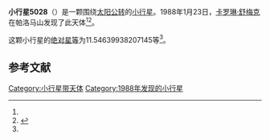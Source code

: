 {{Infobox planet
| bgcolour = #FFFFC0
| name = 5028 Halaesus
| symbol = 
| image = 
| caption = 
| discovery = yes
| discovery_ref = 
| discoverer = [[卡罗琳·舒梅克|卡罗琳·舒梅克]]
| discovery_site = [[帕洛马山|帕洛马山]] 
| discovered = 1988年1月23日
| designations = yes
| mp_name = 
| named_after = 
| alt_names = 1988 BY1/ 1985 US2
| mp_category = [[特洛伊小行星|特洛伊小行星]]
| orbit_ref = <ref name="a">[http://ssd.jpl.nasa.gov/sbdb.cgi?sstr=5028 5028 Halaesus] {{Wayback|url=http://ssd.jpl.nasa.gov/sbdb.cgi?sstr=5028 |date=20201124011555 }}，小行星數據庫瀏覽器（JPL Small-Body Database Browser）－[[美国国家航空航天局|美国国家航空航天局]]喷气推进实验室</ref>
| epoch = 2456400.5 (2013年4月18日更新)
| aphelion = {{convert|5.947709240659715|AU|km|3|abbr=on|lk=out}}
| perihelion = {{convert|4.568151830946779|AU|km|3|abbr=on}}
| semimajor = {{convert|5.257930535803247|AU|km|3|abbr=on}}
| eccentricity = 0.13118825
| period = 4403.730095 [[日|日]]<br />12.06[[儒略年|儒略年]]
| avg_speed = 
| inclination = 21.49873458726611
| asc_node = 44.04580248788013
| mean_anomaly = 
| arg_peri = 11.54639938207145
| satellites = 
| physical_characteristics = yes
| dimensions = 
| mass = 
| density = 
| surface_grav = 
| escape_velocity = 
| sidereal_day = 
| axial_tilt = 
| pole_ecliptic_lat = 
| pole_ecliptic_lon = 
| albedo = 
| temperatures= 
| temp_name1 = 
| mean_temp_1 = 
| max_temp_1 = 
| temp_name2 = 
| max_temp_2 = 
| spectral_type = 
| abs_magnitude = 11.54639938207145
}}

'''小行星5028'''（{{lang-en|5028 Halaesus}}）是一颗围绕[[太阳|太阳]][[公转|公转]]的[[小行星|小行星]]。1988年1月23日，[[卡罗琳·舒梅克|卡罗琳·舒梅克]]在帕洛马山发现了此天体<ref name="a" /><ref>{{cite news|title=小行星列表|url=http://cfa-www.harvard.edu/iau/lists/NumberedMPs.txt|accessdate=2013-07-08|newspaper=哈佛大学|archive-date=2008-05-17|archive-url=https://web.archive.org/web/20080517010638/http://cfa-www.harvard.edu/iau/lists/NumberedMPs.txt|dead-url=no}}</ref>。

这颗小行星的[[绝对星等|绝对星等]]为11.54639938207145等<ref name="a" />。

==参考文献==
{{reflist}}
{{Minor Planet Number|[[小行星5027|小行星5027]]|[[小行星5029|小行星5029]]}}

{{小天体}}

[[Category:小行星带天体|Category:小行星带天体]]
[[Category:1988年发现的小行星|Category:1988年发现的小行星]]

{{asteroid-stub}}
